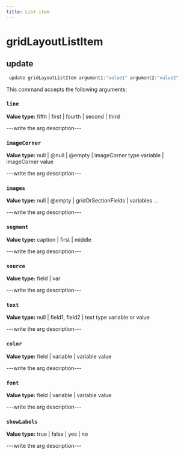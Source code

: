 ```yaml
---
title: List item
---
```


# gridLayoutListItem

## update

```js filename="Terminal" copy
 update gridLayoutListItem argument1:"value1" argument2:"value2"
```

This command accepts the following arguments:

### `line`
**Value type:** fifth | first | fourth | second | third

---write the arg description---

### `imageCorner`
**Value type:** null | @null | @empty | imageCorner type variable | imageCorner value

---write the arg description---

### `images`
**Value type:** null | @empty | gridOrSectionFields | variables ...

---write the arg description---

### `segment`
**Value type:** caption | first | middle

---write the arg description---

### `source`
**Value type:** field | var

---write the arg description---

### `text`
**Value type:** null | field1, field2 | text type variable or value

---write the arg description---

### `color`
**Value type:** field | variable | variable value

---write the arg description---

### `font`
**Value type:** field | variable | variable value

---write the arg description---

### `showLabels`
**Value type:** true | false | yes | no

---write the arg description---



